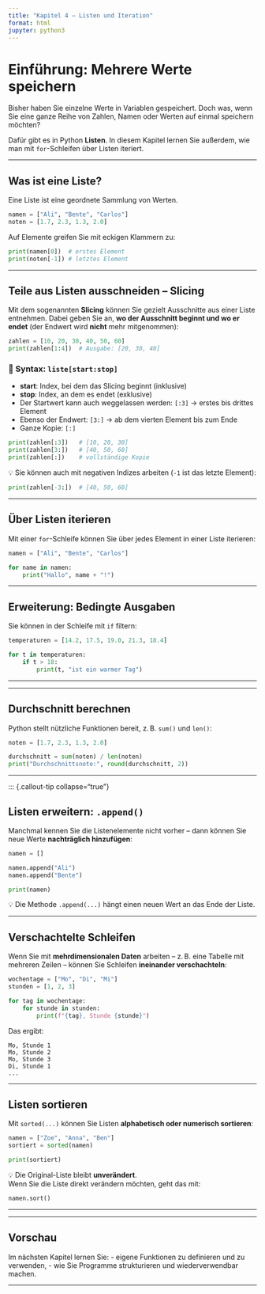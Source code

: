 ```yaml
---
title: "Kapitel 4 – Listen und Iteration"
format: html
jupyter: python3
---
```


# Einführung: Mehrere Werte speichern

Bisher haben Sie einzelne Werte in Variablen gespeichert. Doch was, wenn Sie eine ganze Reihe von Zahlen, Namen oder Werten auf einmal speichern möchten?

Dafür gibt es in Python **Listen**. In diesem Kapitel lernen Sie außerdem, wie man mit `for`-Schleifen über Listen iteriert.

---

## Was ist eine Liste?

Eine Liste ist eine geordnete Sammlung von Werten.

```python
namen = ["Ali", "Bente", "Carlos"]
noten = [1.7, 2.3, 1.3, 2.0]
```

Auf Elemente greifen Sie mit eckigen Klammern zu:

```python
print(namen[0])  # erstes Element
print(noten[-1]) # letztes Element
```

---


## Teile aus Listen ausschneiden – Slicing

Mit dem sogenannten **Slicing** können Sie gezielt Ausschnitte aus einer Liste entnehmen. Dabei geben Sie an, **wo der Ausschnitt beginnt und wo er endet** (der Endwert wird **nicht** mehr mitgenommen):

```python
zahlen = [10, 20, 30, 40, 50, 60]
print(zahlen[1:4])  # Ausgabe: [20, 30, 40]
```

### 🔢 Syntax: `liste[start:stop]`

- **start**: Index, bei dem das Slicing beginnt (inklusive)
- **stop**: Index, an dem es endet (exklusive)
- Der Startwert kann auch weggelassen werden: `[:3]` → erstes bis drittes Element
- Ebenso der Endwert: `[3:]` → ab dem vierten Element bis zum Ende
- Ganze Kopie: `[:]`

```python
print(zahlen[:3])   # [10, 20, 30]
print(zahlen[3:])   # [40, 50, 60]
print(zahlen[:])    # vollständige Kopie
```

💡 Sie können auch mit negativen Indizes arbeiten (`-1` ist das letzte Element):

```python
print(zahlen[-3:])  # [40, 50, 60]
```

---




## Über Listen iterieren

Mit einer `for`-Schleife können Sie über jedes Element in einer Liste iterieren:

```python
namen = ["Ali", "Bente", "Carlos"]

for name in namen:
    print("Hallo", name + "!")
```

---


## Erweiterung: Bedingte Ausgaben

Sie können in der Schleife mit `if` filtern:

```python
temperaturen = [14.2, 17.5, 19.0, 21.3, 18.4]

for t in temperaturen:
    if t > 18:
        print(t, "ist ein warmer Tag")
```

---


---


## Durchschnitt berechnen

Python stellt nützliche Funktionen bereit, z. B. `sum()` und `len()`:

```python
noten = [1.7, 2.3, 1.3, 2.0]

durchschnitt = sum(noten) / len(noten)
print("Durchschnittsnote:", round(durchschnitt, 2))
```

---

::: {.callout-tip collapse="true"}

## Listen erweitern: `.append()`

Manchmal kennen Sie die Listenelemente nicht vorher – dann können Sie neue Werte **nachträglich hinzufügen**:

```python
namen = []

namen.append("Ali")
namen.append("Bente")

print(namen)
```

💡 Die Methode `.append(...)` hängt einen neuen Wert an das Ende der Liste.

---


## Verschachtelte Schleifen

Wenn Sie mit **mehrdimensionalen Daten** arbeiten – z. B. eine Tabelle mit mehreren Zeilen – können Sie Schleifen **ineinander verschachteln**:

```python
wochentage = ["Mo", "Di", "Mi"]
stunden = [1, 2, 3]

for tag in wochentage:
    for stunde in stunden:
        print(f"{tag}, Stunde {stunde}")
```

Das ergibt:

```
Mo, Stunde 1
Mo, Stunde 2
Mo, Stunde 3
Di, Stunde 1
...
```

---


## Listen sortieren

Mit `sorted(...)` können Sie Listen **alphabetisch oder numerisch sortieren**:

```python
namen = ["Zoe", "Anna", "Ben"]
sortiert = sorted(namen)

print(sortiert)
```

💡 Die Original-Liste bleibt **unverändert**.  
Wenn Sie die Liste direkt verändern möchten, geht das mit:

```python
namen.sort()
```

---




---



## Vorschau

Im nächsten Kapitel lernen Sie:
- eigene Funktionen zu definieren und zu verwenden,
- wie Sie Programme strukturieren und wiederverwendbar machen.

---

